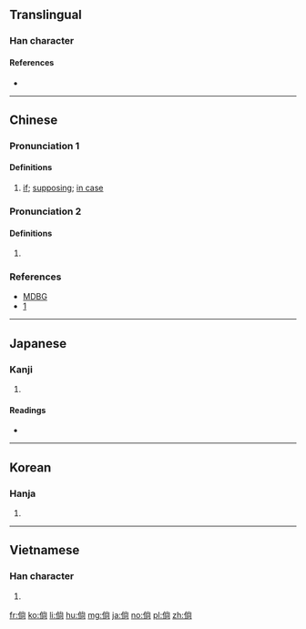 ==Translingual==

===Han character===
{{Han char|rn=9|rad=人|as=08|sn=10|four=29227|canj=OFBR|ids=⿰亻尚 <small>(GTV)</small>,⿰亻尙 <small>(JK)</small>}}

====References====
* {{Han ref|kx=0108.030|dkj=00774|dj=0229.140|hdz=10177.010|uh=5018|ud=20504|bh=ADD5|bd=44501}}

----

==Chinese==
{{zh-forms}}

===Pronunciation 1===
{{zh-pron
|m=tǎng
|c=tong2
|h=pfs=
|md=
|mn=
|w=
|mc=y
|oc=y
|cat=part
}}

====Definitions====
{{zh-hanzi}}

# [[if]]; [[supposing]]; [[in case]]

===Pronunciation 2===
{{zh-pron
|m=cháng
|c=soeng4
|cat=
}}

====Definitions====
{{zh-hanzi}}

# {{only used in|lang=zh|倘佯}}

===References===
* [http://www.mdbg.net/ MDBG]
* [http://humanum.arts.cuhk.edu.hk/]

----

==Japanese==

===Kanji===
{{ja-kanji|grade=|rs=人08}}

# {{defn|lang=ja|sort=人08}}

====Readings====
* {{ja-readings|on=[[しょう]] (shō), [[とう]] (tō)|kun=[[もし]] (moshi), [[たちもとほる]] (tachimotohoru)}}

----

==Korean==

===Hanja===
{{ko-hanja|hangeul=당|rv=dang|mr=tang}}

# {{defn|lang=ko|sort=人08}}

----

==Vietnamese==

===Han character===
{{vi-hantu|[[thảng]], [[thẳng]], [[người]], [[thoáng]], [[thoảng]], [[thằng]], [[thoang]], [[thoắng]]|rs=人08}}

# {{defn|lang=vi|sort=人08}}

[[fr:倘]]
[[ko:倘]]
[[li:倘]]
[[hu:倘]]
[[mg:倘]]
[[ja:倘]]
[[no:倘]]
[[pl:倘]]
[[zh:倘]]